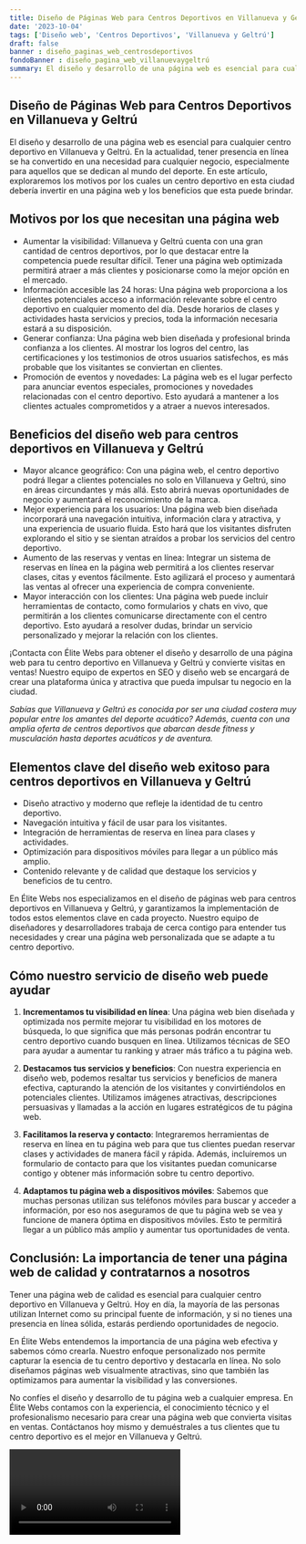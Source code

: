 ```yaml
---
title: Diseño de Páginas Web para Centros Deportivos en Villanueva y Geltrú
date: '2023-10-04'
tags: ['Diseño web', 'Centros Deportivos', 'Villanueva y Geltrú']
draft: false
banner : diseño_paginas_web_centrosdeportivos
fondoBanner : diseño_pagina_web_villanuevaygeltrú
summary: El diseño y desarrollo de una página web es esencial para cualquier centro deportivo en Villanueva y Geltrú. En la actualidad, tener presencia en línea se ha convertido en una necesidad para cualquier negocio, especialmente para aquellos que se dedican al mundo del deporte. En este artículo, exploraremos los motivos por los cuales un centro deportivo en esta ciudad debería invertir en una página web y los beneficios que esta puede brindar.
---
```


## Diseño de Páginas Web para Centros Deportivos en Villanueva y Geltrú

El diseño y desarrollo de una página web es esencial para cualquier centro deportivo en Villanueva y Geltrú. En la actualidad, tener presencia en línea se ha convertido en una necesidad para cualquier negocio, especialmente para aquellos que se dedican al mundo del deporte. En este artículo, exploraremos los motivos por los cuales un centro deportivo en esta ciudad debería invertir en una página web y los beneficios que esta puede brindar.

## Motivos por los que necesitan una página web

- Aumentar la visibilidad: Villanueva y Geltrú cuenta con una gran cantidad de centros deportivos, por lo que destacar entre la competencia puede resultar difícil. Tener una página web optimizada permitirá atraer a más clientes y posicionarse como la mejor opción en el mercado.
- Información accesible las 24 horas: Una página web proporciona a los clientes potenciales acceso a información relevante sobre el centro deportivo en cualquier momento del día. Desde horarios de clases y actividades hasta servicios y precios, toda la información necesaria estará a su disposición.
- Generar confianza: Una página web bien diseñada y profesional brinda confianza a los clientes. Al mostrar los logros del centro, las certificaciones y los testimonios de otros usuarios satisfechos, es más probable que los visitantes se conviertan en clientes.
- Promoción de eventos y novedades: La página web es el lugar perfecto para anunciar eventos especiales, promociones y novedades relacionadas con el centro deportivo. Esto ayudará a mantener a los clientes actuales comprometidos y a atraer a nuevos interesados.

## Beneficios del diseño web para centros deportivos en Villanueva y Geltrú

- Mayor alcance geográfico: Con una página web, el centro deportivo podrá llegar a clientes potenciales no solo en Villanueva y Geltrú, sino en áreas circundantes y más allá. Esto abrirá nuevas oportunidades de negocio y aumentará el reconocimiento de la marca.
- Mejor experiencia para los usuarios: Una página web bien diseñada incorporará una navegación intuitiva, información clara y atractiva, y una experiencia de usuario fluida. Esto hará que los visitantes disfruten explorando el sitio y se sientan atraídos a probar los servicios del centro deportivo.
- Aumento de las reservas y ventas en línea: Integrar un sistema de reservas en línea en la página web permitirá a los clientes reservar clases, citas y eventos fácilmente. Esto agilizará el proceso y aumentará las ventas al ofrecer una experiencia de compra conveniente.
- Mayor interacción con los clientes: Una página web puede incluir herramientas de contacto, como formularios y chats en vivo, que permitirán a los clientes comunicarse directamente con el centro deportivo. Esto ayudará a resolver dudas, brindar un servicio personalizado y mejorar la relación con los clientes.

¡Contacta con Élite Webs para obtener el diseño y desarrollo de una página web para tu centro deportivo en Villanueva y Geltrú y convierte visitas en ventas! Nuestro equipo de expertos en SEO y diseño web se encargará de crear una plataforma única y atractiva que pueda impulsar tu negocio en la ciudad.

*Sabías que Villanueva y Geltrú es conocida por ser una ciudad costera muy popular entre los amantes del deporte acuático? Además, cuenta con una amplia oferta de centros deportivos que abarcan desde fitness y musculación hasta deportes acuáticos y de aventura.*

<GifSeo />

<Cta />

## Elementos clave del diseño web exitoso para centros deportivos en Villanueva y Geltrú

- Diseño atractivo y moderno que refleje la identidad de tu centro deportivo.
- Navegación intuitiva y fácil de usar para los visitantes.
- Integración de herramientas de reserva en línea para clases y actividades.
- Optimización para dispositivos móviles para llegar a un público más amplio.
- Contenido relevante y de calidad que destaque los servicios y beneficios de tu centro.

En Élite Webs nos especializamos en el diseño de páginas web para centros deportivos en Villanueva y Geltrú, y garantizamos la implementación de todos estos elementos clave en cada proyecto. Nuestro equipo de diseñadores y desarrolladores trabaja de cerca contigo para entender tus necesidades y crear una página web personalizada que se adapte a tu centro deportivo.

## Cómo nuestro servicio de diseño web puede ayudar

1. **Incrementamos tu visibilidad en línea**: Una página web bien diseñada y optimizada nos permite mejorar tu visibilidad en los motores de búsqueda, lo que significa que más personas podrán encontrar tu centro deportivo cuando busquen en línea. Utilizamos técnicas de SEO para ayudar a aumentar tu ranking y atraer más tráfico a tu página web.

2. **Destacamos tus servicios y beneficios**: Con nuestra experiencia en diseño web, podemos resaltar tus servicios y beneficios de manera efectiva, capturando la atención de los visitantes y convirtiéndolos en potenciales clientes. Utilizamos imágenes atractivas, descripciones persuasivas y llamadas a la acción en lugares estratégicos de tu página web.

3. **Facilitamos la reserva y contacto**: Integraremos herramientas de reserva en línea en tu página web para que tus clientes puedan reservar clases y actividades de manera fácil y rápida. Además, incluiremos un formulario de contacto para que los visitantes puedan comunicarse contigo y obtener más información sobre tu centro deportivo.

4. **Adaptamos tu página web a dispositivos móviles**: Sabemos que muchas personas utilizan sus teléfonos móviles para buscar y acceder a información, por eso nos aseguramos de que tu página web se vea y funcione de manera óptima en dispositivos móviles. Esto te permitirá llegar a un público más amplio y aumentar tus oportunidades de venta.

## Conclusión: La importancia de tener una página web de calidad y contratarnos a nosotros

Tener una página web de calidad es esencial para cualquier centro deportivo en Villanueva y Geltrú. Hoy en día, la mayoría de las personas utilizan Internet como su principal fuente de información, y si no tienes una presencia en línea sólida, estarás perdiendo oportunidades de negocio.

En Élite Webs entendemos la importancia de una página web efectiva y sabemos cómo crearla. Nuestro enfoque personalizado nos permite capturar la esencia de tu centro deportivo y destacarla en línea. No solo diseñamos páginas web visualmente atractivas, sino que también las optimizamos para aumentar la visibilidad y las conversiones.

No confíes el diseño y desarrollo de tu página web a cualquier empresa. En Élite Webs contamos con la experiencia, el conocimiento técnico y el profesionalismo necesario para crear una página web que convierta visitas en ventas. Contáctanos hoy mismo y demuéstrales a tus clientes que tu centro deportivo es el mejor en Villanueva y Geltrú.

<Video />

<CtaBot job='Centros Deportivos' city='Villanueva y Geltrú'/>

<Gmaps query='Villanueva y Geltrú+españa+maps' />